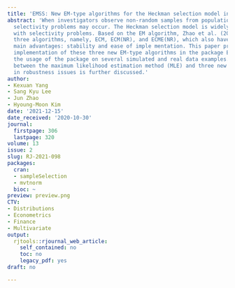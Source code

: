 ```yaml
---
title: 'EMSS: New EM-type algorithms for the Heckman selection model in R'
abstract: 'When investigators observe non-random samples from populations, sample
  selectivity problems may occur. The Heckman selection model is widely used to deal
  with selectivity problems. Based on the EM algorithm, Zhao et al. (2020) developed
  three algorithms, namely, ECM, ECM(NR), and ECME(NR), which also have the EM algorithm’s
  main advantages: stability and ease of imple mentation. This paper provides the
  implementation of these three new EM-type algorithms in the package EMSS and illustrates
  the usage of the package on several simulated and real data examples. The comparison
  between the maximum likelihood estimation method (MLE) and three new EM-type algorithms
  in robustness issues is further discussed.'
author:
- Kexuan Yang
- Sang Kyu Lee
- Jun Zhao
- Hyoung-Moon Kim
date: '2021-12-15'
date_received: '2020-10-30'
journal:
  firstpage: 306
  lastpage: 320
volume: 13
issue: 2
slug: RJ-2021-098
packages:
  cran:
  - sampleSelection
  - mvtnorm
  bioc: ~
preview: preview.png
CTV:
- Distributions
- Econometrics
- Finance
- Multivariate
output:
  rjtools::rjournal_web_article:
    self_contained: no
    toc: no
    legacy_pdf: yes
draft: no

---
```


